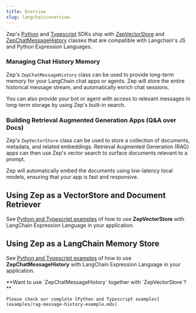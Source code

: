 ```yaml
---
title: Overview
slug: langchain/overview
---
```



Zep's [Python](https://github.com/getzep/zep-python) and [Typescript](https://github.com/getzep/zep-js) SDKs ship with [ZepVectorStore](vectorstore.mdx) and [ZepChatMessageHistory](messagehistory.mdx) classes that are compatible with Langchain's JS and Python Expression Languages.

### Managing Chat History Memory

Zep's `ZepChatMessageHistory` class can be used to provide long-term memory for your LangChain chat apps or agents. Zep will store the entire historical message stream, and automatically enrich chat sessions.

You can also provide your bot or agent with access to relevant messages in long-term storage by using Zep's built-in search.

### Building Retrieval Augmented Generation Apps (Q&A over Docs)

Zep's `ZepVectorStore` class can be used to store a collection of documents, metadata, and related embeddings. Retrieval Augmented Generation (RAG) apps can then use Zep's vector search to surface documents relevant to a prompt.

Zep will automatically embed the documents using low-latency local models, ensuring that your app is fast and responsive.

## Using Zep as a VectorStore and Document Retriever

See [Python and Typescript examples](examples/vectorstore-example.mdx) of how to use **ZepVectorStore** with LangChain Expression Language in your application.

## Using Zep as a LangChain Memory Store

See [Python and Typescript examples](examples/messagehistory-example.mdx) of how to use **ZepChatMessageHistory** with LangChain Expression Language in your application.

<Note>
    **Want to use `ZepChatMessageHistory` together with `ZepVectorStore`?**

    Please check our complete [Python and Typescript examples](examples/rag-message-history-example.mdx)

</Note>
